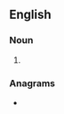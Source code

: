 ==English==

===Noun===
{{head|en|noun plural form}}

# {{plural of|atman|lang=en}}

===Anagrams===
* {{anagrams|en|Tasman|manats|mantas}}